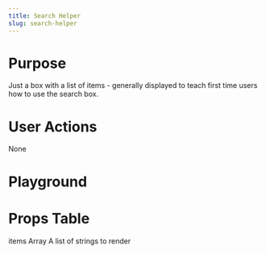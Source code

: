 ```yaml
---
title: Search Helper
slug: search-helper
---
```


# Purpose

Just a box with a list of items - generally displayed to teach first time users how to use the search box.

# User Actions

None

# Playground

# Props Table

items
Array
A list of strings to render
